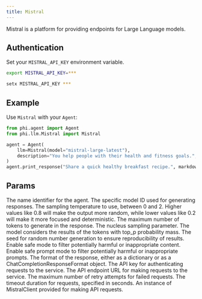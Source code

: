 ```yaml
---
title: Mistral
---
```


Mistral is a platform for providing endpoints for Large Language models.

## Authentication

Set your `MISTRAL_API_KEY` environment variable.

<CodeGroup>

```bash Mac
export MISTRAL_API_KEY=***
```

```bash Windows
setx MISTRAL_API_KEY ***
```

</CodeGroup>

## Example

Use `Mistral` with your `Agent`:

<CodeGroup>

```python agent.py
from phi.agent import Agent
from phi.llm.Mistral import Mistral

agent = Agent(
    llm=Mistral(model="mistral-large-latest"),
    description="You help people with their health and fitness goals.",
)
agent.print_response("Share a quick healthy breakfast recipe.", markdown=True)
```

</CodeGroup>

## Params

<ResponseField name="name" type="str" default="Mistral">
  The name identifier for the agent.
</ResponseField>
<ResponseField name="model" type="str" default="mistral-large-latest">
  The specific model ID used for generating responses.
</ResponseField>
<ResponseField name="temperature" type="float">
  The sampling temperature to use, between 0 and 2. Higher values like 0.8 will
  make the output more random, while lower values like 0.2 will make it more
  focused and deterministic.
</ResponseField>
<ResponseField name="max_tokens" type="int" default="1024">
  The maximum number of tokens to generate in the response.
</ResponseField>
<ResponseField name="top_p" type="float">
  The nucleus sampling parameter. The model considers the results of the tokens
  with top_p probability mass.
</ResponseField>
<ResponseField name="random_seed" type="int">
  The seed for random number generation to ensure reproducibility of results.
</ResponseField>
<ResponseField name="safe_mode" type="bool">
  Enable safe mode to filter potentially harmful or inappropriate content.
</ResponseField>
<ResponseField name="safe_prompt" type="bool">
  Enable safe prompt mode to filter potentially harmful or inappropriate
  prompts.
</ResponseField>
<ResponseField
  name="response_format"
  type="Union[Dict[str, Any], ChatCompletionResponseFormat]"
>
  The format of the response, either as a dictionary or as a
  ChatCompletionResponseFormat object.
</ResponseField>
<ResponseField name="api_key" type="str">
  The API key for authenticating requests to the service.
</ResponseField>
<ResponseField name="endpoint" type="str">
  The API endpoint URL for making requests to the service.
</ResponseField>
<ResponseField name="max_retries" type="int">
  The maximum number of retry attempts for failed requests.
</ResponseField>
<ResponseField name="timeout" type="int">
  The timeout duration for requests, specified in seconds.
</ResponseField>
<ResponseField name="mistral_client" type="MistralClient">
  An instance of MistralClient provided for making API requests.
</ResponseField>
